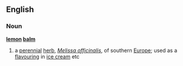 ==English==
===Noun===
{{wikipedia}}
'''[[lemon]] [[balm]]'''
# a [[perennial]] [[herb]], ''[[Melissa officinalis]]'', of southern [[Europe]]; used as a [[flavouring]] in [[ice cream]] etc